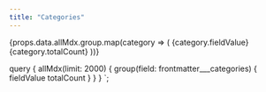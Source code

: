 ```yaml
---
title: "Categories"
---
```





<ContentHeader header={props.pageContext.frontmatter.title}/>

<div className="button-box">
{props.data.allMdx.group.map(category => (
        <Link to={`/categories/${category.fieldValue}/`} className="button" key={category.fieldValue}>
            {category.fieldValue} <span>{category.totalCount}</span>
        </Link>
))}
</div>


query {
    allMdx(limit: 2000) {
        group(field: frontmatter___categories) {
            fieldValue
            totalCount
        }
    }
}
`;